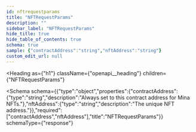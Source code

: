 ```yaml
---
id: nftrequestparams
title: "NFTRequestParams"
description: ""
sidebar_label: "NFTRequestParams"
hide_title: true
hide_table_of_contents: true
schema: true
sample: {"contractAddress":"string","nftAddress":"string"}
custom_edit_url: null
---
```



<Heading
  as={"h1"}
  className={"openapi__heading"}
  children={"NFTRequestParams"}
>
</Heading>





<Schema
  schema={{"type":"object","properties":{"contractAddress":{"type":"string","description":"Always set to this contract address for Mina NFTs."},"nftAddress":{"type":"string","description":"The unique NFT address."}},"required":["contractAddress","nftAddress"],"title":"NFTRequestParams"}}
  schemaType={"response"}
>
  
</Schema>
            